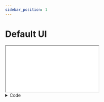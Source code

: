 ```yaml
---
sidebar_position: 1
---
```


# Default UI


<iframe className={styles.player} src={demoUrl}></iframe>

<details>
    <summary>Code</summary>
    ```html showLineNumbers
    <theoplayer-default-ui
        configuration='{"libraryLocation":"/path/to/theoplayer/","license":"your_theoplayer_license"}'
        source='{"sources":{"src":"https://cdn.theoplayer.com/video/elephants-dream/playlist.m3u8"},"textTracks":[{"default":true,"src":"https://cdn.theoplayer.com/video/elephants-dream/thumbnails.vtt","label":"thumbnails","kind":"metadata"}]}'
        fluid
    ></theoplayer-default-ui>
    ```
</details>
